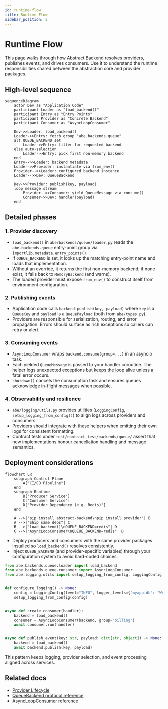 ```yaml
---
id: runtime-flow
title: Runtime Flow
sidebar_position: 2
---
```


# Runtime Flow

This page walks through how Abstract Backend resolves providers, publishes events, and drives consumers. Use it to understand the runtime responsibilities shared between the abstraction core and provider packages.

## High-level sequence

```mermaid
sequenceDiagram
    actor Dev as "Application Code"
    participant Loader as "load_backend()"
    participant Entry as "Entry Points"
    participant Provider as "Concrete Backend"
    participant Consumer as "AsyncLoopConsumer"

    Dev->>Loader: load_backend()
    Loader->>Entry: fetch group "abe.backends.queue"
    alt QUEUE_BACKEND set
        Loader->>Entry: filter for requested backend
    else auto-selection
        Loader->>Entry: pick first non-memory backend
    end
    Entry-->>Loader: backend metadata
    Loader->>Provider: instantiate via from_env()
    Provider-->>Loader: configured backend instance
    Loader-->>Dev: QueueBackend

    Dev->>Provider: publish(key, payload)
    loop message stream
        Provider-->>Consumer: yield QueueMessage via consume()
        Consumer->>Dev: handler(payload)
    end
```

## Detailed phases

### 1. Provider discovery

- `load_backend()` in `abe/backends/queue/loader.py` reads the `abe.backends.queue` entry-point group via `importlib.metadata.entry_points()`.
- If `QUEUE_BACKEND` is set, it looks up the matching entry-point name and loads that implementation.
- Without an override, it returns the first non-memory backend; if none exist, it falls back to `MemoryBackend` (and warns).
- The loaded provider must expose `from_env()` to construct itself from environment configuration.

### 2. Publishing events

- Application code calls `backend.publish(key, payload)` where `key` is a `QueueKey` and `payload` is a `QueuePayload` (both from `abe/types.py`).
- Providers are responsible for serialization, routing, and error propagation. Errors should surface as rich exceptions so callers can retry or alert.

### 3. Consuming events

- `AsyncLoopConsumer` wraps `backend.consume(group=...)` in an asyncio task.
- Each yielded `QueueMessage` is passed to your handler coroutine. The helper logs unexpected exceptions but keeps the loop alive unless a fatal error occurs.
- `shutdown()` cancels the consumption task and ensures queues acknowledge in-flight messages when possible.

### 4. Observability and resilience

- `abe/logging/utils.py` provides utilities (`LoggingConfig`, `setup_logging_from_config()`) to align logs across providers and consumers.
- Providers should integrate with these helpers when emitting their own logs for consistent formatting.
- Contract tests under `test/contract_test/backends/queue/` assert that new implementations honour cancellation handling and message semantics.
## Deployment considerations

```mermaid
flowchart LR
    subgraph Control Plane
        A["CI/CD Pipeline"]
    end
    subgraph Runtime
        B["Producer Service"]
        C["Consumer Service"]
        D["Provider Dependency (e.g. Redis)"]
    end

    A -->|"pip install abstract-backend\npip install provider"| B
    A -->|"Ship same deps"| C
    B -->|"load_backend()\nQUEUE_BACKEND=redis"| D
    C -->|"AsyncLoopConsumer\nQUEUE_BACKEND=redis"| D
```
- Deploy producers and consumers with the same provider packages installed so `load_backend()` resolves consistently.
- Inject `QUEUE_BACKEND` (and provider-specific variables) through your configuration system to avoid hard-coded choices.

```python title="app/bootstrap.py"
from abe.backends.queue.loader import load_backend
from abe.backends.queue.consumer import AsyncLoopConsumer
from abe.logging.utils import setup_logging_from_config, LoggingConfig


def configure_logging() -> None:
    config = LoggingConfig(level="INFO", logger_levels={"myapp.db": "WARNING"})
    setup_logging_from_config(config)


async def create_consumer(handler):
    backend = load_backend()
    consumer = AsyncLoopConsumer(backend, group="billing")
    await consumer.run(handler)


async def publish_event(key: str, payload: dict[str, object]) -> None:
    backend = load_backend()
    await backend.publish(key, payload)
```

This pattern keeps logging, provider selection, and event processing aligned across services.


## Related docs

- [Provider Lifecycle](./provider-lifecycle.mdx)
- [QueueBackend protocol reference](/docs/next/api-references/queue-backend)
- [AsyncLoopConsumer reference](/docs/next/api-references/event-consumer)
